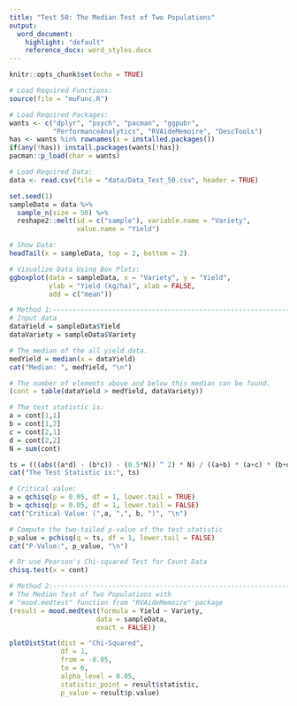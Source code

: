 ```yaml
---
title: "Test 50: The Median Test of Two Populations"
output:
  word_document:
    highlight: "default"
    reference_docx: word_styles.docx
---
```


```r
knitr::opts_chunk$set(echo = TRUE)
```

```r
# Load Required Functions:
source(file = "muFunc.R")

# Load Required Packages:
wants <- c("dplyr", "psych", "pacman", "ggpubr",
           "PerformanceAnalytics", "RVAideMemoire", "DescTools")
has <- wants %in% rownames(x = installed.packages())
if(any(!has)) install.packages(wants[!has])
pacman::p_load(char = wants)

# Load Required Data:
data <- read.csv(file = "data/Data_Test_50.csv", header = TRUE)

set.seed(1)
sampleData = data %>% 
  sample_n(size = 50) %>% 
  reshape2::melt(id = c("sample"), variable.name = "Variety",
                 value.name = "Yield")

# Show Data:
headTail(x = sampleData, top = 2, bottom = 2)
```

```r
# Visualize Data Using Box Plots:
ggboxplot(data = sampleData, x = "Variety", y = "Yield",
          ylab = "Yield (kg/ha)", xlab = FALSE,
          add = c("mean"))
```

```r
# Method 1:---------------------------------------------------------------------
# Input data
dataYield = sampleData$Yield
dataVariety = sampleData$Variety

# The median of the all yield data. 
medYield = median(x = dataYield)
cat("Median: ", medYield, "\n")

# The number of elements above and below this median can be found.
(cont = table(dataYield > medYield, dataVariety))

# The test statistic is:
a = cont[1,1]
b = cont[1,2]
c = cont[2,1]
d = cont[2,2]
N = sum(cont)

ts = (((abs((a*d) - (b*c)) - (0.5*N)) ^ 2) * N) / ((a+b) * (a+c) * (b+d) * (c+d))
cat("The Test Statistic is:", ts)

# Critical value:
a = qchisq(p = 0.05, df = 1, lower.tail = TRUE)
b = qchisq(p = 0.05, df = 1, lower.tail = FALSE)
cat("Critical Value: (",a, ",", b, ")", "\n")

# Compute the two-tailed p-value of the test statistic
p_value = pchisq(q = ts, df = 1, lower.tail = FALSE)
cat("P-Value:", p_value, "\n")

# Or use Pearson's Chi-squared Test for Count Data
chisq.test(x = cont)

# Method 2:---------------------------------------------------------------------
# The Median Test of Two Populations with
# "mood.medtest" function from "RVAideMemoire" package
(result = mood.medtest(formula = Yield ~ Variety, 
                      data = sampleData,
                      exact = FALSE))

plotDistStat(dist = "Chi-Squared",
             df = 1,
             from = -0.05,
             to = 6,
             alpha_level = 0.05,
             statistic_point = result$statistic,
             p_value = result$p.value)
```
